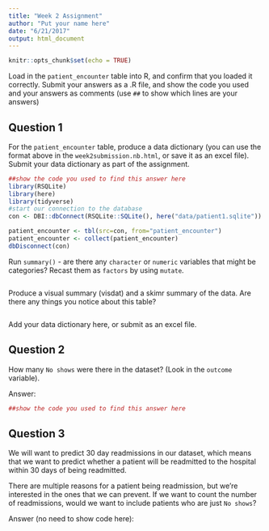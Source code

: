 ```yaml
---
title: "Week 2 Assignment"
author: "Put your name here"
date: "6/21/2017"
output: html_document
---
```


```r
knitr::opts_chunk$set(echo = TRUE)
```

Load in the `patient_encounter` table into R, and confirm that you loaded it correctly. Submit your answers as a .R file, and show the code you used and your answers as comments (use `##` to show which lines are your answers)

## Question 1

For the `patient_encounter` table, produce a data dictionary (you can use the format above in the `week2submission.nb.html`, or save it as an excel file). Submit your data dictionary as part of the assignment.

```r
##show the code you used to find this answer here
library(RSQLite)
library(here)
library(tidyverse)
#start our connection to the database
con <- DBI::dbConnect(RSQLite::SQLite(), here("data/patient1.sqlite"))

patient_encounter <- tbl(src=con, from="patient_encounter")
patient_encounter <- collect(patient_encounter)
dbDisconnect(con)

```

Run `summary()` - are there any `character` or `numeric` variables that might be categories? Recast them as `factors` by using `mutate`.

```r

```

Produce a visual summary (visdat) and a skimr summary of the data. Are there any things you notice about this table?

```r

```

Add your data dictionary here, or submit as an excel file.


## Question 2

How many `No shows` were there in the dataset? (Look in the `outcome` variable). 

Answer:

```r
##show the code you used to find this answer here


```

## Question 3

We will want to predict 30 day readmissions in our dataset, which means that we want to predict whether a patient will be readmitted to the hospital within 30 days of being readmitted. 

There are multiple reasons for a patient being readmission, but we're interested in the ones that we can prevent. If we want to count the number of readmissions, would we want to include patients who are just `No shows`?

Answer (no need to show code here):

